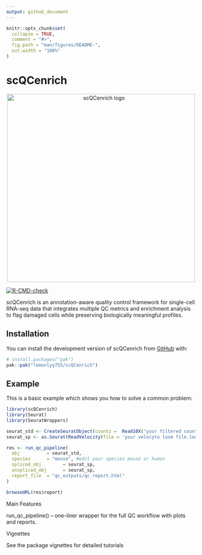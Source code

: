 ```yaml
---
output: github_document
---
```


<!-- README.md is generated from README.Rmd. Please edit that file -->

```r
knitr::opts_chunk$set(
  collapse = TRUE,
  comment = "#>",
  fig.path = "man/figures/README-",
  out.width = "100%"
)
```

# scQCenrich
<p align="center">
  <img src="man/figures/logo.png" alt="scQCenrich logo" width="500">
</p>
<!-- badges: start -->
[![R-CMD-check](https://github.com/lemonlyy755/scQCenrich/actions/workflows/R-CMD-check.yaml/badge.svg)](https://github.com/lemonlyy755/scQCenrich/actions/workflows/R-CMD-check.yaml)
<!-- badges: end -->

scQCenrich is an annotation-aware quality control framework for single-cell RNA-seq data that integrates multiple QC metrics and enrichment analysis to flag damaged cells while preserving biologically meaningful profiles.

## Installation

You can install the development version of scQCenrich from [GitHub](https://github.com/) with:

``` r
# install.packages("pak")
pak::pak("lemonlyy755/scQCenrich")
```

## Example

This is a basic example which shows you how to solve a common problem:

```r
library(scQCenrich)
library(Seurat)
library(SeuratWrappers)

seurat_std <- CreateSeuratObject(counts =  Read10X("your filtered count folder path"))
seurat_sp <- as.Seurat(ReadVelocity(file = 'your velocyto loom file.loom')) 

res <- run_qc_pipeline(
  obj          = seurat_std,                 
  species      = "mouse", #edit your species mouse or human
  spliced_obj        = seurat_sp,
  unspliced_obj      = seurat_sp,
  report_file  = "qc_outputs/qc_report.html"
)

browseURL(res$report)
```
Main Features

run_qc_pipeline() – one-liner wrapper for the full QC workflow with plots and reports.

Vignettes

See the package vignettes for detailed tutorials
